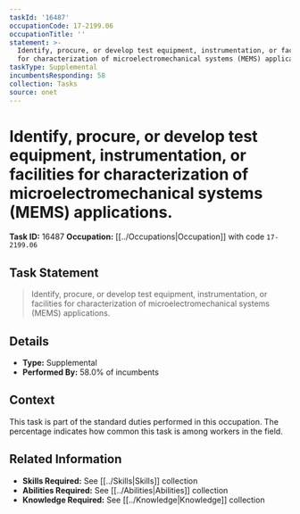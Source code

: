 ```yaml
---
taskId: '16487'
occupationCode: 17-2199.06
occupationTitle: ''
statement: >-
  Identify, procure, or develop test equipment, instrumentation, or facilities
  for characterization of microelectromechanical systems (MEMS) applications.
taskType: Supplemental
incumbentsResponding: 58
collection: Tasks
source: onet
---
```

# Identify, procure, or develop test equipment, instrumentation, or facilities for characterization of microelectromechanical systems (MEMS) applications.

**Task ID:** 16487
**Occupation:** [[../Occupations|Occupation]] with code `17-2199.06`

## Task Statement

> Identify, procure, or develop test equipment, instrumentation, or facilities for characterization of microelectromechanical systems (MEMS) applications.

## Details

- **Type:** Supplemental
- **Performed By:** 58.0% of incumbents

## Context

This task is part of the standard duties performed in this occupation. The percentage indicates how common this task is among workers in the field.

## Related Information

- **Skills Required:** See [[../Skills|Skills]] collection
- **Abilities Required:** See [[../Abilities|Abilities]] collection
- **Knowledge Required:** See [[../Knowledge|Knowledge]] collection

